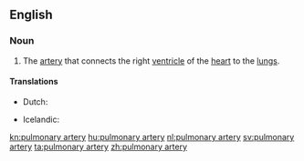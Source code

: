 ==English==
{{wikipedia}}

===Noun===
{{en-noun|pl=pulmonary arteries|head=[[pulmonary]] [[artery]]}}

# {{anatomy}} The [[artery]] that connects the right [[ventricle]] of the [[heart]] to the [[lung]]s.

====Translations====
{{trans-top|artery that connects the right ventricle of the heart to the lungs}}
* Dutch: {{t|nl|longslagader|c}}
{{trans-mid}}
* Icelandic: {{t+|is|lungnaslagæð|f}}
{{trans-bottom}}

[[kn:pulmonary artery]]
[[hu:pulmonary artery]]
[[nl:pulmonary artery]]
[[sv:pulmonary artery]]
[[ta:pulmonary artery]]
[[zh:pulmonary artery]]